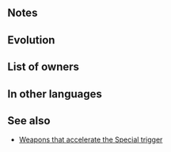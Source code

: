 {{Weapon Infobox
|tagid=SID_キラーボウ＋
|weaponType=Bow
|might=9
|range=2
|effectiveness=flying
|effect=Accelerates Special trigger (cooldown count-1).<br>Effective against flying foes.
|cooldown=-1
|cost=300
|exclusive=0
|userVersion1=Bow
|userVersion2=Arrow
|statModifiers=0,9,0,0,0
|properties=random_all
}}
==Notes==
{{Effective damage bonus|flying}}
==Evolution==
{{WEvo
|weapon=Slaying Bow+
|Medals=200
|Stones=20
}}
==List of owners==
{{Skill Hero List}}
==In other languages==
{{OtherLanguages
|japanese=キラーボウ＋
|german=Meisterbogen+
|spanishEU=Arco asesino +
|spanishLA=Arco letal +
|french=Arc létal +
|italian=Arco letale+
|chineseTW=必殺弓＋
|portuguese=Arco letal+
}}
==See also==
* [[Weapons that accelerate the Special trigger]]
{{Weapons Navbox}}